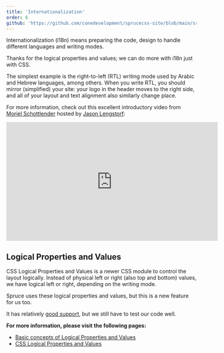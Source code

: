 ```yaml
---
title: 'Internationalization'
order: 6
github: 'https://github.com/conedevelopment/sprucecss-site/blob/main/src/docs/getting-started/internationalization.mdx'
---
```


<p class="lead">Internationalization (i18n) means preparing the code, design to handle different languages and writing modes.</p>

Thanks for the logical properties and values; we can do more with i18n just with CSS.

The simplest example is the right-to-left (RTL) writing mode used by Arabic and Hebrew languages, among others. When you write RTL, you should mirror (simplified) your site: your logo in the header moves to the right side, and all of your layout and text alignment also similarly change place.

For more information, check out this excellent introductory video from [Moriel Schottlender](https://twitter.com/mooeypoo) hosted by [Jason Lengstorf](https://www.jason.af/):

<iframe width="560" height="315" src="https://www.youtube.com/embed/OHF2h1_fBCM" title="YouTube video player" frameborder="0" allow="accelerometer; autoplay; clipboard-write; encrypted-media; gyroscope; picture-in-picture" allowfullscreen></iframe>

## Logical Properties and Values

CSS Logical Properties and Values is a newer CSS module to control the layout logically. Instead of physical left or right (also top and bottom) values, we have logical left or right, depending on the writing mode.

Spruce uses these logical properties and values, but this is a new feature for us too.

It has relatively [good support](https://caniuse.com/css-logical-props), but we still have to test our code well.

**For more information, please visit the following pages:**

- [Basic concepts of Logical Properties and Values](https://developer.mozilla.org/en-US/docs/Web/CSS/CSS_Logical_Properties/Basic_concepts)
- [CSS Logical Properties and Values](https://developer.mozilla.org/en-US/docs/Web/CSS/CSS_Logical_Properties)

